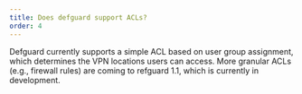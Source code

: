 ```yaml
---
title: Does defguard support ACLs?
order: 4
---
```


Defguard currently supports a simple ACL based on user group assignment, which determines the VPN locations users can access.
More granular ACLs (e.g., firewall rules) are coming to refguard 1.1, which is currently in development.
